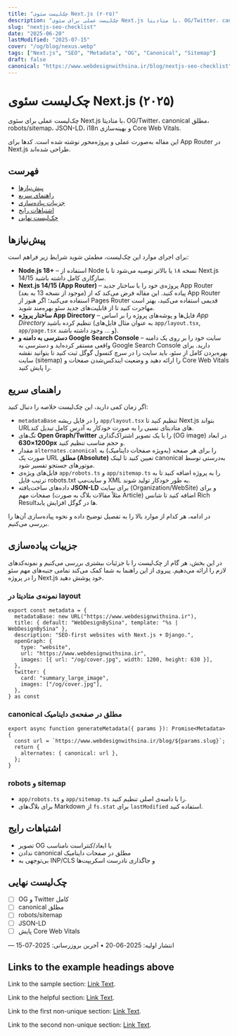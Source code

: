 ```yaml
---
title: "چک‌لیست سئوی Next.js (۲۰۲۵)"
description: "چک‌لیست عملی برای سئوی Next.js با متادیتا، OG/Twitter، canonical مطلق، robots/sitemap، JSON-LD، i18n و بهینه‌سازی Core Web Vitals."
slug: "nextjs-seo-checklist"
date: "2025-06-20"
lastModified: "2025-07-15"
cover: "/og/blog/nexus.webp"
tags: ["Next.js", "SEO", "Metadata", "OG", "Canonical", "Sitemap"]
draft: false
canonical: "https://www.webdesignwithsina.ir/blog/nextjs-seo-checklist"
---
```



# چک‌لیست سئوی Next.js (۲۰۲۵)

چک‌لیست عملی برای سئوی Next.js با متادیتا، OG/Twitter، canonical مطلق، robots/sitemap، JSON-LD، i18n و بهینه‌سازی Core Web Vitals.

<Callout type="info">
این مقاله به‌صورت عملی و پروژه‌محور نوشته شده است. کدها برای App Router در Next.js طراحی شده‌اند.
</Callout>

## فهرست
- [پیش‌نیازها](#پیش‌نیازها)
- [راهنمای سریع](#راهنمای-سریع)
- [جزییات پیاده‌سازی](#جزییات-پیادهسازی)
- [اشتباهات رایج](#اشتباهات-رایج)
- [چک‌لیست نهایی](#چکلیست-نهایی)

## پیش‌نیازها

برای اجرای موارد این چک‌لیست، مطمئن شوید شرایط زیر فراهم است:

- **Node.js 18+** – استفاده از Node نسخه ۱۸ یا بالاتر توصیه می‌شود تا با Next.js 14/15 سازگاری کامل داشته باشید.
- **Next.js 14/15 (App Router)** – پروژه‌ی خود را با ساختار جدید App Router (موجود از نسخه 13 به بعد) پیاده کنید. این مقاله فرض می‌کند که از App Router استفاده می‌کنید؛ اگر هنوز از Pages Router قدیمی استفاده می‌کنید، بهتر است مهاجرت کنید تا از قابلیت‌های جدید سئو بهره‌مند شوید.
- **ساختار پروژه App Directory** – فایل‌ها و پوشه‌های پروژه را بر اساس *App Directory* تنظیم کرده باشید (به عنوان مثال فایل‌های `app/layout.tsx`, `app/page.tsx` و ... وجود داشته باشند).
- **دسترسی به دامنه و Google Search Console** – سایت خود را بر روی یک دامنه واقعی مستقر کرده‌اید و دسترسی به Google Search Console دارید. برای بهره‌بردن کامل از سئو، باید سایت را در سرچ کنسول گوگل ثبت کنید تا بتوانید نقشه سایت (sitemap) را ارائه دهید و وضعیت ایندکس‌شدن صفحات و Core Web Vitals را پایش کنید.


## راهنمای سریع

اگر زمان کمی دارید، این چک‌لیست خلاصه را دنبال کنید:

- `metadataBase` را در فایل ریشه `app/layout.tsx` تنظیم کنید تا Next.js بتواند URLهای متادیتای نسبی را به صورت خودکار به آدرس کامل تبدیل کند.
- تگ‌های **Open Graph/Twitter** را با یک تصویر اشتراک‌گذاری (OG image) در ابعاد **1200×630px** و حجم مناسب تنظیم کنید.
- مقدار `alternates.canonical` را برای هر صفحه (به‌ویژه صفحات داینامیک) به صورت یک URL **مطلق (Absolute)** تعیین کنید تا لینک canonical به‌درستی توسط موتورهای جستجو تفسیر شود.
- فایل‌های ویژه‌ی `app/robots.ts` و `app/sitemap.ts` را به پروژه اضافه کنید تا به ترتیب فایل robots.txt و سایت‌مپ XML به طور خودکار تولید شوند.
- داده‌های ساخت‌یافته **JSON-LD** برای سایت (Organization/WebSite) و برای صفحات مهم (مثلاً مقالات بلاگ به صورت Article) اضافه کنید تا شانس Rich Resultها در گوگل افزایش یابد.

در ادامه، هر کدام از موارد بالا را به تفصیل توضیح داده و نحوه پیاده‌سازی آن‌ها را بررسی می‌کنیم.

## جزییات پیاده‌سازی

در این بخش، هر گام از چک‌لیست را با جزئیات بیشتری بررسی می‌کنیم و نمونه‌کدهای لازم را ارائه می‌دهیم. پیروی از این راهنما به شما کمک می‌کند تمامی جنبه‌های مهم سئو را در پروژه Next.js خود پوشش دهید.

### نمونه‌ی متادیتا در layout
```tsx
export const metadata = {
  metadataBase: new URL("https://www.webdesignwithsina.ir"),
  title: { default: "WebDesignBySina", template: "%s | WebDesignBySina" },
  description: "SEO-first websites with Next.js + Django.",
  openGraph: {
    type: "website",
    url: "https://www.webdesignwithsina.ir",
    images: [{ url: "/og/cover.jpg", width: 1200, height: 630 }],
  },
  twitter: {
    card: "summary_large_image",
    images: ["/og/cover.jpg"],
  },
} as const
```

### canonical مطلق در صفحه‌ی داینامیک
```tsx
export async function generateMetadata({ params }): Promise<Metadata> {
  const url = `https://www.webdesignwithsina.ir/blog/${params.slug}`;
  return {
    alternates: { canonical: url },
  };
}
```

### robots و sitemap
- `app/robots.ts` و `app/sitemap.ts` را با دامنه‌ی اصلی تنظیم کنید.
- برای بلاگ‌های Markdown از `fs.stat` برای `lastModified` استفاده کنید.

## اشتباهات رایج
- تصویر OG با ابعاد/کنتراست نامناسب
- ندادن canonical مطلق در صفحات داینامیک
- بی‌توجهی به INP/CLS و جاگذاری نادرست اسکریپت‌ها


## چک‌لیست نهایی
- [ ] OG و Twitter کامل
- [ ] canonical مطلق
- [ ] robots/sitemap
- [ ] JSON-LD
- [ ] پایش Core Web Vitals

—
انتشار اولیه: 2025-06-20 • آخرین بروزرسانی: 2025-07-15

## Links to the example headings above

Link to the sample section: [Link Text](#sample-section).

Link to the helpful section: [Link Text](#thisll-be-a-helpful-section-about-the-greek-letter-Θ).

Link to the first non-unique section: [Link Text](#this-heading-is-not-unique-in-the-file).

Link to the second non-unique section: [Link Text](#this-heading-is-not-unique-in-the-file-1).